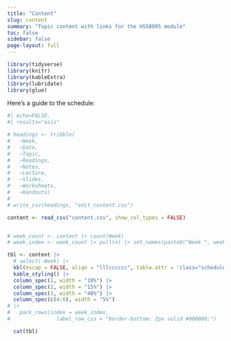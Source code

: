 ```yaml
---
title: "Content"
slug: content
summary: "Topic content with links for the HSS8005 module"
toc: false
sidebar: false
page-layout: full
---
```

          
```r
library(tidyverse)
library(knitr)
library(kableExtra)
library(lubridate)
library(glue)
```
   
Here's a guide to the schedule:

<!-- - [**Materials**](/materials/) ({{< fa book-open-reader >}}): This page contains the readings, slides, and recorded lectures (if any) for the topic. Read/watch these first. -->
<!-- - **Tutorial** ({{< fa laptop-code >}}): A link to the tutorial for that week.  -->
<!-- - **Assignment** ({{< fa pen-ruler >}}): This page contains the instructions for each assignment. **Assignments are due by 11:59 PM on the day they're listed.** -->


```r
#| echo=FALSE,
#| results="asis" 

# headings <- tribble(
#   ~Week,
#   ~Date,
#   ~Topic,	
#   ~Readings,
#   ~Notes,
#   ~Lecture,
#   ~Slides,
#   ~Worksheets,
#   ~Handouts)
# 
# write_csv(headings, "edit_content.csv")

content <- read_csv("content.csv", show_col_types = FALSE)


# week_count <- content |> count(Week)
# week_index <- week_count |> pull(n) |> set_names(paste0("Week ", week_count$Week))

tbl <- content |>
  # select(-Week) |>
  kbl(escap = FALSE, align = "lllcccccc", table.attr = 'class="schedule-table"') |>
  kable_styling() |>
  column_spec(1, width = "10%") |>  
  column_spec(2, width = "15%") |>  
  column_spec(3, width = "40%") |>  
  column_spec(c(4:6), width = "5%") 
# |>
#   pack_rows(index = week_index,
#               label_row_css = "border-bottom: 2px solid #000000;")

  cat(tbl)


```



  
